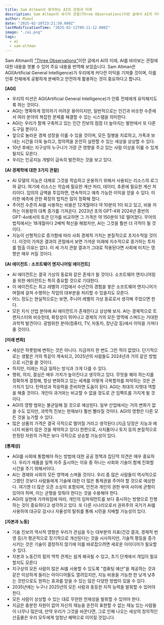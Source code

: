 ```yaml
---
title: Sam Altman이 생각하는 AI의 관점과 미래
description: Sam Altman의 세가지 관찰(Three Observations)이란 글에서 AI의 미래, AI를 바라보는 관점에 대한 내용을 엿볼 수 있어 주요 내용을 번역함.
author: Mimul
date: "2025-02-10T23:21:50.000Z"
lastModificationTime: "2025-02-11T09:11:12.000Z"
image: "./ai.png"
tags:
  - ai
  - sam-altman
---
```

Sam Altman의 ["Three Observations"](https://blog.samaltman.com/three-observations)이란 글에서 AI의 미래, AI를 바라보는 관점에 대한 내용을 엿볼 수 있어 주요 내용을 번역해 보았습니다. Sam Altman은 AGI(Artificial General Intelligence)가 우리에게 커다란 이익을 기져줄 것이며, 이를 인류 전체에게 공평하게 분배하고 안전하게 활용하는 것이 중요하다고 합니다.

**[AGI]**

- 우리의 미션은 AGI(Artificial General Intelligence)가 인류 전체에게 유익해지도록 하는 것이다.
- AGI는 명확하게 정의하기 어려운 용어이지만, 일반적으로는 인간과 비슷한 수준에서 여러 분야의 복잡한 문제를 해결할 수 있는 시스템을 의미한다.
- AGI는 우리가 함께 구축하고 있는 인간 진보의 점점 더 높아지는 발판에서 또 다른 도구일 뿐이다.
- 앞으로 놀라운 경제 성장을 이룰 수 있을 것이며, 모든 질병을 치료하고, 가족과 보내는 시간을 더욱 늘리고, 창의력을 온전히 실현할 수 있는 세상을 상상할 수 있다.
- 10년 후에는 지구상의 누구나가 가장 큰 영향을 주고 있는 사람 이상을 이룰 수 있게 될지도 모른다.
- 우리는 인공지능 개발이 급속히 발전하는 것을 보고 있다.

**[AI 경제학에 대한 3가지 관찰]**

- AI 모델의 지능은 대체로 그것을 학습하고 운용하기 위해서 사용되는 리소스의 로그와 같다. 여기에 리소스는 학습에 필요한 계산 처리, 데이터, 추론에 필요한 계산 처리이다. 임의의 금액을 투입하면, 연속적이고 예측 가능한 이익을 얻을 수 있다. 이러한 예측에 관한 확장의 법칙은 많이 정확해 졌다.
- 주어진 수준의 AI를 사용하는 비용은 12개월마다 약 10분의 1이 되고 있고, 비용 저하는 이용량의 대폭 증가를 기져온다. 2023년 초의 GPT-4와 2024년 중반의 GPT-4o에서의 토큰 단가를 비교하면 그 가격은 약 150분의 1로 떨어졌다. 무어의 법칙에서는 18개월마다 2배씩 혁신을 해왔자만, AI는 그것을 훨씬 더 극적이 될 것이다.
- 지능이 선형적으로 증가함에 따라 사회 경제적 가치는 본질적으로 초지수적일 것이다. 이것이 가져온 결과의 관점에서 보면 가까운 미래에 지수적으로 증가하는 투자를 멈출 이유는 없다. 이 세 가지 관찰 결과가 그대로 적용된다면 사회에 미치는 영향은 매우 커질 것이다.

**[AI 에이전트 : 소프트웨어 엔지니어링 에이전트]**

- AI 에이전트는 결국 가상의 동료와 같은 존재가 될 것이다. 소프트웨어 엔지니어링을 위한 에이전트는 특히 중요할 것으로 기대한다.
- 이 에이전트는 최고 레벨의 기업에서 수년간의 경험을 쌓은 소프트웨어 엔지니어가 며칠에 걸쳐 수행하는 작업의 대부분을 처리할 수 있을지도 모른다.
- 어느 정도는 현실적으로는 보면, 주니어 레벨의 가상 동료로서 생각해 주었으면 한다.
- 모든 지식 산업 분야에 AI 에이전트가 존재한다고 상상해 보자. AI는 경제적으로 트랜지스터와 비슷한데, 확장성이 뛰어나고 경제의 거의 모든 영역에 스며드는 거대한 과학적 발견이다. 광범위한 분야(컴퓨터, TV, 자동차, 장난감 등)에서 이익을 가져다 줄 것이다.

**[미래 변화]**

- 세상은 하룻밤에 변하는 것은 아니다. 지금까지 한 번도 그런 적이 없었다. 단기적으로는 생활은 거의 똑같이 계속되고, 2025년의 사람들도 2024년과 거의 같은 방법으로 시간을 쓸 것이다. 
- 하지만, 미래는 지금 일하는 방식과 크게 다를 수 있다.
- 행위, 의지, 결심은 매우 가치가 높아진다고 생각하고 있다. 무엇을 해야 하는지를 정확하게 결정해, 항상 변화하고 있는 세계를 어떻게 극복할까를 파악하는 것은 큰 가치가 있다. 탄력성과 적응력을 준비하면 도움이 된다. AGI는 최대의 지렛대 역할을 해줄 것이다. 개인이 과거와는 비교할 수 없을 정도로 큰 임팩트를 가지게 될 것이다.
- AGI의 영향 범위는 불균일해 질 것으로 예상된다. 일부 산업에서는 거의 변화가 없을 수도 있지만, 과학적 진보는 현재보다 훨씬 빨라질 것이다. AGI의 영향은 다른 모든 것을 능가할 수 있다.
- 많은 상품의 가격은 결국 극적으로 떨어질 거라고 생각된다.(지금 당장은 지능과 에너지 비용이 많은 것을 제약하고 있다) 한편으로, 사치품이나 토지 등의 본질적으로 한정된 자원의 가격은 보다 극적으로 상승할 가능성이 있다.

**[통제성]**

- AGI를 사회에 통합해야 하는 방법에 대한 공공 정책과 집단적 의견은 매우 중요하다. 우리가 제품을 일찍 자주 출시하는 이유 중 하나는 사회와 기술이 함께 진화할 시간을 주기 위해서이다.
- AI는 경제와 사회의 모든 영역에 스며들 것이다. 우리 중 많은 사람들이 역사적으로 그랬던 것보다 사람들에게 기술에 대한 더 많은 통제권을 주어야 할 것으로 예상한다. 여기엔 더 많은 오픈 소싱이 포함되며, 안전과 개인의 권한 부여 사이에 균형이 있어야 하며, 이는 균형을 맞춰야 한다는 것을 수용해야 한다.
- AGI의 실현에 가까워짐에 따라, 개인의 임파워먼트를 보다 중시하는 방향으로 진행하는 것이 중요하다고 생각하고 있다. 또 다른 시나리오로서 권위주의 국가가 AI를 사용하여 대규모 감시나 자율성의 탈취를 통해 시민을 지배할 가능성이 있다.

**[자본과 노동]**

- 기술 진보의 역사적 영향은 우리가 관심을 두는 대부분의 지표(건강 결과, 경제적 번영 등)가 평균적으로 장기적으로 개선된다는 것을 시사하지만, 기술적 평등을 증가시키는 것은 기술이 결정하지 않기에 이를 바로잡으려면 새로운 아이디어가 필요할 수 있다.
- 자본과 노동간의 힘의 역학 관계는 쉽게 왜곡될 수 있고, 초기 단계에서 개입이 필요할지도 모른다
- 지구상의 모든 사람이 많은 AI를 사용할 수 있도록 "컴퓨팅 예산"을 제공하는 것과 같은 이상하게 들리는 아이디어들도 열려있지만, 지능 비용을 가능한 한 낮게 낮추는 것만으로도 원하는 효과를 얻을 수 있는 많은 다양한 방법이 있을 수 있다.
- 2035년에는 누구나 2025년의 모든 사람과 동등한 지적 능력을 발휘할 수 있어야 한다. 
- 모든 사람이 상상할 수 있는 대로 무한한 천재성을 발휘할 수 있어야 한다.
- 지금은 충분한 자원이 없어 자신의 재능을 온전히 표현할 수 없는 재능 있는 사람들이 너무나 많은데, 만약 우리가 그것을 바꾼다면, 그로 인해 나오는 세상의 창의적인 산출물은 우리 모두에게 엄청난 혜택으로 이어질 것입니다.
